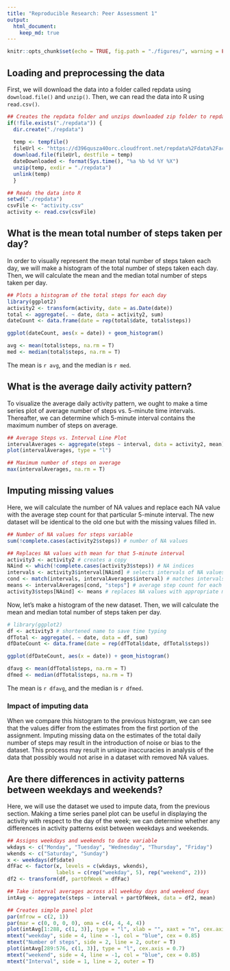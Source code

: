 ```yaml
---
title: "Reproducible Research: Peer Assessment 1"
output:
  html_document:
    keep_md: true
---
```


```r
knitr::opts_chunk$set(echo = TRUE, fig.path = "./figures/", warning = FALSE, message = FALSE)
```

## Loading and preprocessing the data

First, we will download the data into a folder called repdata using ```download.file()``` and ```unzip()```. Then, we can read the data into R using ```read.csv()```.

```r
## Creates the repdata folder and unzips downloaded zip folder to repdata
if(!file.exists("./repdata")) {
  dir.create("./repdata")
  
  temp <- tempfile()
  fileUrl <- "https://d396qusza40orc.cloudfront.net/repdata%2Fdata%2Factivity.zip"
  download.file(fileUrl, destfile = temp)
  dateDownloaded <- format(Sys.time(), "%a %b %d %Y %X")
  unzip(temp, exdir = "./repdata")
  unlink(temp)
  }

## Reads the data into R
setwd("./repdata")
csvFile <- "activity.csv"
activity <- read.csv(csvFile)
```


## What is the mean total number of steps taken per day?

In order to visually represent the mean total number of steps taken each day, we will make a histogram of the total number of steps taken each day. Then, we will calculate the mean and the median total number of steps taken per day.

```r
## Plots a histogram of the total steps for each day
library(ggplot2)
activity2 <- transform(activity, date = as.Date(date))
total <- aggregate(. ~ date, data = activity2, sum)
dateCount <- data.frame(date = rep(total$date, total$steps))

ggplot(dateCount, aes(x = date)) + geom_histogram()

avg <- mean(total$steps, na.rm = T)
med <- median(total$steps, na.rm = T)
```

The mean is `r avg`, and the median is `r med`.


## What is the average daily activity pattern?

To visualize the average daily activity pattern, we ought to make a time series plot of average number of steps vs. 5-minute time intervals. Thereafter, we can determine which 5-minute interval contains the maximum number of steps on average.

```r
## Average Steps vs. Interval Line Plot
intervalAverages <- aggregate(steps ~ interval, data = activity2, mean)
plot(intervalAverages, type = "l")

## Maximum number of steps on average
max(intervalAverages, na.rm = T)
```


## Imputing missing values

Here, we will calculate the number of NA values and replace each NA value with the average step count for that particular 5-minute interval. The new dataset will be identical to the old one but with the missing values filled in.

```r
## Number of NA values for steps variable
sum(!complete.cases(activity2$steps)) # number of NA values

## Replaces NA values with mean for that 5-minute interval
activity3 <- activity2 # creates a copy
NAind <- which(!complete.cases(activity3$steps)) # NA indices
intervals <- activity3$interval[NAind] # selects intervals of NA values
cond <- match(intervals, intervalAverages$interval) # matches intervals to indices
means <- intervalAverages[cond, "steps"] # average step count for each interval instance
activity3$steps[NAind] <- means # replaces NA values with appropriate mean
```

Now, let's make a histogram of the new dataset. Then, we will calculate the mean and median total number of steps taken per day.

```r
# library(ggplot2)
df <- activity3 # shortened name to save time typing
dfTotal <- aggregate(. ~ date, data = df, sum)
dfDateCount <- data.frame(date = rep(dfTotal$date, dfTotal$steps))

ggplot(dfDateCount, aes(x = date)) + geom_histogram()

dfavg <- mean(dfTotal$steps, na.rm = T)
dfmed <- median(dfTotal$steps, na.rm = T)
```
The mean is `r dfavg`, and the median is `r dfmed`.

### Impact of imputing data

When we compare this histogram to the previous histogram, we can see that the values differ from the estimates from the first portion of the assignment. Imputing missing data on the estimates of the total daily number of steps may result in the introduction of noise or bias to the dataset. This process may result in unique inaccuracies in analysis of the data that possibly would not arise in a dataset with removed NA values.


## Are there differences in activity patterns between weekdays and weekends?

Here, we will use the dataset we used to impute data, from the previous section. Making a time series panel plot can be useful in displaying the activity with respect to the day of the week; we can determine whether any differences in activity patterns exist between weekdays and weekends.

```r
## Assigns weekdays and weekends to date variable
wkdays <- c("Monday", "Tuesday", "Wednesday", "Thursday", "Friday")
wkends <- c("Saturday", "Sunday")
x <- weekdays(df$date)
dfFac <- factor(x, levels = c(wkdays, wkends),
                labels = c(rep("weekday", 5), rep("weekend", 2)))
df2 <- transform(df, partOfWeek = dfFac)

## Take interval averages across all weekday days and weekend days
intAvg <- aggregate(steps ~ interval + partOfWeek, data = df2, mean)

## Creates simple panel plot
par(mfrow = c(2, 1))
par(mar = c(0, 0, 0, 0), oma = c(4, 4, 4, 4))
plot(intAvg[1:288, c(1, 3)], type = "l", xlab = "", xaxt = "n", cex.axis = 0.7)
mtext("weekday", side = 4, line = -1, col = "blue", cex = 0.85)
mtext("Number of steps", side = 2, line = 2, outer = T)
plot(intAvg[289:576, c(1, 3)], type = "l", cex.axis = 0.7)
mtext("weekend", side = 4, line = -1, col = "blue", cex = 0.85)
mtext("Interval", side = 1, line = 2, outer = T)
```

